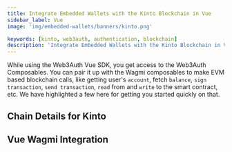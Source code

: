 ```yaml
---
title: Integrate Embedded Wallets with the Kinto Blockchain in Vue
sidebar_label: Vue
image: 'img/embedded-wallets/banners/kinto.png'

keywords: [kinto, web3auth, authentication, blockchain]
description: 'Integrate Embedded Wallets with the Kinto Blockchain in Vue | Embedded Wallets'
---
```



While using the Web3Auth Vue SDK, you get access to the Web3Auth Composables. You can pair it up with the Wagmi composables to make EVM based blockchain calls, like getting user's `account`, fetch `balance`, `sign transaction`, `send transaction`, `read` from and `write` to the smart contract, etc. We have highlighted a few here for getting you started quickly on that.

## Chain Details for Kinto

<ChainDetailsKinto />

## Vue Wagmi Integration

<VueWagmiIntegration />
